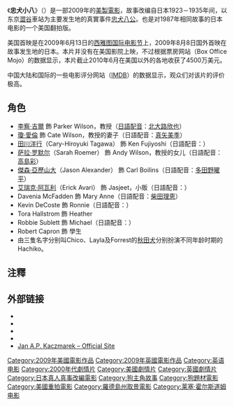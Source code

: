 {{noteTA
|T=zh:忠犬八公的故事;zh-hans:忠犬八公的故事;zh-cn:忠犬八公的故事;zh-tw:忠犬小八;zh-hk:秋田犬八千;zh-sg:忠犬八公的故事;
|G1=Show
|1=zh:忠犬八公的故事;zh-hans:忠犬八公的故事;zh-cn:忠犬八公的故事;zh-tw:忠犬小八;zh-hk:秋田犬八千;zh-sg:忠犬八公的故事;
}}
{{dablink|本條目主要內容為2009年電影。關於真實的人事物，請見[[忠犬八公|忠犬八公]]。}}
{{Infobox Film
| name           = 忠犬小八
| original_name  = Hachiko: A Dog's Tale
| image          = hachi_poster.jpg
| caption        = 日本電影院海報
| director       = [[莱塞·霍尔斯道姆|莱塞·霍尔斯道姆]]
| producer       = [[李察·吉爾|李察·吉爾]]<br />Bill Johnson<br />Vicki Shigekuni Wong
| writer         = Stephen P. Lindsey 
| starring       = [[李察·吉爾|李察·吉爾]]<br />[[瓊·愛倫|瓊·愛倫]]<br />[[Sarah_Roemer|Sarah Roemer]]<br />[[Erick_Avari|Erick Avari]]<br /> and [[Jason_Alexander|Jason Alexander]]
| music          = Jan A. P. Kaczmarek	 
| cinematography = 
| editing        = Kristina Boden
| studio         = Hachiko,LLC<br />Grand Army Entertainment,LLC<br />Opperman Viner Chrystyn Entertainment<br />Scion Films
| distributor    = '''美國'''：Stage 6 Films<br /> '''日本'''：Inferno Production<br /> '''德國'''：[[20世紀福斯|20世紀福斯]]
| released       = {{Film date|2009|6|13|西雅圖國際電影節|2009|8|8|日本|2009|6|13|美國|2010|3|12|英國|2010|2|18|韓國|2010|1|8|台灣}}
| runtime        = 104分鐘
| country        = [[美國電影|美國]]<br />英国
| language       = [[英語|英語]]
| budget         = 1千6百萬美元<ref>{{cite news|url=http://www.projo.com/news/content/film_office_spending_04-20-08_H99M8R3_v142.3663a87.html|title=Film folks eat well on state’s tab|accessdate=2010-04-26|archive-date=2011-08-24|archive-url=https://web.archive.org/web/20110824034958/http://www.projo.com/news/content/film_office_spending_04-20-08_H99M8R3_v142.3663a87.html|dead-url=no}}</ref>
| gross       = $45,000,000
| cn_name        = 忠犬八公的故事
| hk_name        = 秋田犬八千
| tw_name        = 忠犬小八
| sg_name        = 忠犬八公的故事
}}
《'''忠犬小八'''》（{{lang-en|'''''Hachi: A Dog's Tale'''''}}）是一部2009年的[[美國電影|美製電影]]，故事改编自日本1923－1935年间，以东京[[澀谷|澀谷]]車站为主要发生地的真實事件[[忠犬八公|忠犬八公]]。也是对1987年相同故事的日本电影的一个美国翻拍版。

美国首映是在2009年6月13日的[[西雅图国际电影节|西雅图国际电影节]]上，2009年8月8日国外首映在故事发生地的日本。本片并没有在美国影院上映，不过根据票房网站（Box Office Mojo）的数据显示，本片截止2010年6月在美国以外的各地收获了4500万美元。

中国大陆和国际的一些电影评分网站（[[IMDB|IMDB]]）的数据显示，观众们对该片的评价极高。

== 角色 ==
* [[李察·吉爾|李察·吉爾]] 飾 Parker Wilson，教授（[[日語|日語]][[配音|配音]]：[[北大路欣也|北大路欣也]]）
* [[瓊·愛倫|瓊·愛倫]] 飾 Cate Wilson，教授的妻子（日語配音：[[真矢美季|真矢美季]]）
* [[田川洋行|田川洋行]]（Cary-Hiroyuki Tagawa） 飾 Ken Fujiyoshi（日語配音：{{link-ja|紺野相龍|紺野相龍}}）
* [[萨拉·罗默尔|萨拉·罗默尔]]（Sarah Roemer） 飾 Andy Wilson，教授的女儿（日語配音：[[高島彩|高島彩]]）
* [[傑森·亞歷山大|傑森·亞歷山大]]（Jason Alexander） 飾 Carl Boilins（日語配音：[[多田野曜平|多田野曜平]]）
* [[艾瑞克·阿瓦利|艾瑞克·阿瓦利]]（Erick Avari） 飾 Jasjeet，小贩（日語配音：{{link-ja|永田博丈|永田博丈}}）
* Davenia McFadden 飾 Mary Anne（日語配音：[[柴田理恵|柴田理恵]]）
* Kevin DeCoste 飾 Ronnie（日語配音：{{link-ja|新井海人|新井海人}}）
* Tora Hallstrom 飾 Heather
* Robbie Sublett 飾 Michael（日語配音：{{link-ja|山口史人|山口史人}}）
* Robert Capron 飾 學生
* 由三隻名字分别叫Chico、Layla及Forrest的[[秋田犬|秋田犬]]分别扮演不同年龄时期的Hachiko。

== 注釋 ==
{{reflist}}

== 外部链接 ==
* {{Imdb title|1028532}}
* {{Rotten Tomatoes|hachiko_a_dogs_story}}
* {{tcmdb title|676940}}
* {{Amg movie|399989}}
* [https://web.archive.org/web/20110211054242/http://www.jan-ap-kaczmarek.com/ Jan A.P. Kaczmarek – Official Site]

{{DEFAULTSORT:Hachiko: A Dog's Story}}
[[Category:2009年美國電影作品|Category:2009年美國電影作品]]
[[Category:2009年英國電影作品|Category:2009年英國電影作品]]
[[Category:英语电影|Category:英语电影]]
[[Category:2000年代劇情片|Category:2000年代劇情片]]
[[Category:美國劇情片|Category:美國劇情片]]
[[Category:英國劇情片|Category:英國劇情片]]
[[Category:日本真人真事改編電影|Category:日本真人真事改編電影]]
[[Category:狗主角故事|Category:狗主角故事]]
[[Category:狗題材電影|Category:狗題材電影]]
[[Category:美國重拍電影|Category:美國重拍電影]]
[[Category:羅德島州取景電影|Category:羅德島州取景電影]]
[[Category:莱塞·霍尔斯道姆电影|Category:莱塞·霍尔斯道姆电影]]